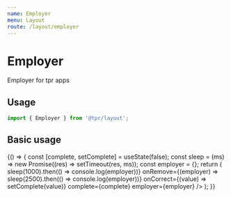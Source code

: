 ```yaml
---
name: Employer
menu: Layout
route: /layout/employer
---
```



# Employer

Employer for tpr apps

<!-- ## Properties

<Props of={Employer} /> -->

## Usage

```js
import { Employer } from '@tpr/layout';
```

## Basic usage

<Playground>
	{() => {
		const [complete, setComplete] = useState(false);
		const sleep = (ms) => new Promise((res) => setTimeout(res, ms));
		const employer = {};
		return (
			<Employer
				type="employer"
				onSave={(employer) => sleep(1000).then(() => console.log(employer))}
				onRemove={(employer) => sleep(2500).then(() => console.log(employer))}
				onCorrect={(value) => setComplete(value)}
				complete={complete}
				employer={employer}
			/>
		);
	}}
</Playground>
